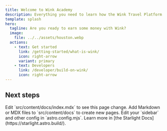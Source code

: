 ```yaml
---
title: Welcome to Wink Academy
description: Everything you need to learn how the Wink Travel Platform works and how to become a master at creating and selling travel inventory online.
template: splash
hero:
  tagline: Are you ready to earn some money with Wink?
  image:
    file: ../../assets/houston.webp
  actions:
    - text: Get started
      link: /getting-started/what-is-wink/
      icon: right-arrow
      variant: primary
    - text: Developers
      link: /developer/build-on-wink/
      icon: right-arrow
---
```



## Next steps

<CardGrid stagger>
	<Card title="Update content" icon="pencil">
		Edit `src/content/docs/index.mdx` to see this page change.
	</Card>
	<Card title="Add new content" icon="add-document">
		Add Markdown or MDX files to `src/content/docs` to create new pages.
	</Card>
	<Card title="Configure your site" icon="setting">
		Edit your `sidebar` and other config in `astro.config.mjs`.
	</Card>
	<Card title="Read the docs" icon="open-book">
		Learn more in [the Starlight Docs](https://starlight.astro.build/).
	</Card>
</CardGrid>
